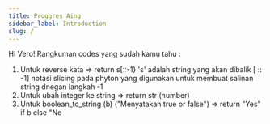 ```yaml
---
title: Proggres Aing
sidebar_label: Introduction
slug: /
---
```


HI Vero! Rangkuman codes yang sudah kamu tahu :
1. Untuk reverse kata => return s[::-1}
   's' adalah string yang akan dibalik
   [ :: -1] notasi slicing pada phyton yang digunakan untuk membuat salinan string dnegan langkah 
   -1
2. Untuk ubah integer ke string => return str (number)
3. Untuk boolean_to_string (b) ("Menyatakan true or false") 
   => return "Yes" if b else "No
